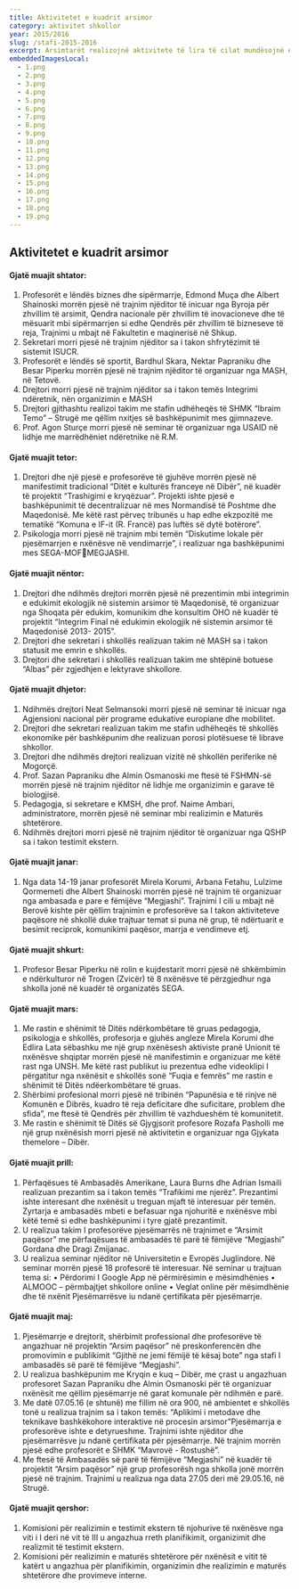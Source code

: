 ```yaml
---
title: Aktivitetet e kuadrit arsimor
category: aktivitet shkollor
year: 2015/2016
slug: /stafi-2015-2016
excerpt: Arsimtarët realizojnë aktivitete të lira të cilat mundësojnë edukimin e drejtë të nxënësve dhe formimin e plotë të personalitetit të tyre ...
embeddedImagesLocal:
  - 1.png
  - 2.png
  - 3.png
  - 4.png
  - 5.png
  - 6.png
  - 7.png
  - 8.png
  - 9.png
  - 10.png
  - 11.png
  - 12.png
  - 13.png
  - 14.png
  - 15.png
  - 16.png
  - 17.png
  - 18.png
  - 19.png
---
```


## Aktivitetet e kuadrit arsimor

#### Gjatë muajit shtator:

1. Profesorët e lëndës biznes dhe sipërmarrje, Edmond Muça dhe Albert
   Shainoski morrën pjesë në trajnim njëditor të inicuar nga Byroja për zhvillim të
   arsimit, Qendra nacionale për zhvillim të inovacioneve dhe të mësuarit mbi
   sipërmarrjen si edhe Qendrës për zhvillim të bizneseve të reja, Trajnimi u mbajt
   në Fakultetin e maqinerisë në Shkup.
2. Sekretari morri pjesë në trajnim njëditor sa i takon shfrytëzimit të sistemit ISUCR.
3. Profesorët e lëndës së sportit, Bardhul Skara, Nektar Papraniku dhe Besar
   Piperku morrën pjesë në trajnim njëditor të organizuar nga MASH, në Tetovë.
4. Drejtori morri pjesë në trajnim njëditor sa i takon temës Integrimi ndëretnik, nën
   organizimin e MASH
5. Drejtori gjithashtu realizoi takim me stafin udhëheqës të SHMK “Ibraim Temo” –
   Strugë me qëllim nxitjes së bashkëpunimit mes gjimnazeve.
6. Prof. Agon Sturçe morri pjesë në seminar të organizuar nga USAID në lidhje me
   marrëdhëniet ndëretnike në R.M.

#### Gjatë muajit tetor:

1. Drejtori dhe një pjesë e profesorëve të gjuhëve morrën pjesë në manifestimit
   tradicional “Ditët e kulturës franceye në Dibër”, në kuadër të projektit “Trashigimi
   e kryqëzuar”. Projekti ishte pjesë e bashkëpunimit të decentralizuar në mes
   Normandisë të Poshtme dhe Maqedonisë. Me këtë rast përveç tribunës u hap
   edhe ekzpozitë me tematikë “Komuna e IF-it (R. Francë) pas luftës së dytë
   botërore”.
2. Psikologja morri pjesë në trajnim mbi temën “Diskutime lokale për pjesëmarrjen e
   nxënësve në vendimarrje”, i realizuar nga bashkëpunimi mes SEGA-MOFMEGJASHI.

#### Gjatë muajit nëntor:

1. Drejtori dhe ndihmës drejtori morrën pjesë në prezentimin mbi integrimin e
   edukimit ekologjik në sistemin arsimor të Maqedonisë, të organizuar nga
   Shoqata për edukim, komunikim dhe konsultim OHO në kuadër të projektit
   “Integrim Final në edukimin ekologjik në sistemin arsimor të Maqedonisë 2013-
   2015”.
2. Drejtori dhe sekretari i shkollës realizuan takim në MASH sa i takon statusit me
   emrin e shkollës.
3. Drejtori dhe sekretari i shkollës realizuan takim me shtëpinë botuese “Albas” për
   zgjedhjen e lektyrave shkollore.

#### Gjatë muajit dhjetor:

1. Ndihmës drejtori Neat Selmansoki morri pjesë në seminar të inicuar nga
   Agjensioni nacional për programe edukative europiane dhe mobilitet.
2. Drejtori dhe sekretari realizuan takim me stafin udhëheqës të shkollës ekonomike
   për bashkëpunim dhe realizuan porosi plotësuese të librave shkollor.
3. Drejtori dhe ndihmës drejtori realizuan vizitë në shkollën periferike në Mogorçë.
4. Prof. Sazan Papraniku dhe Almin Osmanoski me ftesë të FSHMN-së morrën
   pjesë në trajnim njëditor në lidhje me organizimin e garave të biologjisë.
5. Pedagogja, si sekretare e KMSH, dhe prof. Naime Ambari, administratore,
   morrën pjesë në seminar mbi realizimin e Maturës shtetërore.
6. Ndihmës drejtori morri pjesë në trajnim njëditor të organizuar nga QSHP sa i
   takon testimit ekstern.

#### Gjatë muajit janar:

1. Nga data 14-19 janar profesorët Mirela Korumi, Arbana Fetahu, Lulzime
   Qormemeti dhe Albert Shainoski morrën pjesë në trajnim të organizuar nga
   ambasada e pare e fëmijëve “Megjashi”. Trajnimi I cili u mbajt në Berovë kishte
   për qëllim trajnimin e profesorëve sa I takon aktiviteteve paqësore në shkollë
   duke trajtuar temat si puna në grup, të ndërtuarit e besimit reciprok, komunikimi
   paqësor, marrja e vendimeve etj.

#### Gjatë muajit shkurt:

1. Profesor Besar Piperku në rolin e kujdestarit morri pjesë në shkëmbimin e
   ndërkulturor në Trogen (Zvicër) të 8 nxënësve të përzgjedhur nga shkolla jonë në
   kuadër të organizatës SEGA.

#### Gjatë muajit mars:

1. Me rastin e shënimit të Ditës ndërkombëtare të gruas pedagogja, psikologja e
   shkollës, profesorja e gjuhës angleze Mirela Korumi dhe Edlira Lata sëbashku
   me një grup nxënësesh aktiviste pranë Unionit të nxënësve shqiptar morrën
   pjesë në manifestimin e organizuar me këtë rast nga UNSH. Me këtë rast
   publikut iu prezentua edhe videoklipi I përgatitur nga nxënësit e shkollës sonë
   “Fuqia e femrës” me rastin e shënimit të Ditës ndëerkombëtare të gruas.
2. Shërbimi profesional morri pjesë në tribinën “Papunësia e të rinjve në Komunën
   e Dibrës, kuadro të reja deficitare dhe suficitare, problem dhe sfida”, me ftesë të
   Qendrës për zhvillim të vazhdueshëm të komunitetit.
3. Me rastin e shënimit të Ditës së Gjygjsorit profesore Rozafa Pasholli me një grup
   nxënësish morri pjesë në aktivitetin e organizuar nga Gjykata themelore – Dibër.

#### Gjatë muajit prill:

1. Përfaqësues të Ambasadës Amerikane, Laura Burns dhe Adrian Ismaili realizuan
   prezantim sa i takon temës “Trafikimi me njerëz”. Prezantimi ishte interesant dhe
   nxënësit u treguan mjaft të interesuar për temën. Zyrtarja e ambasadës mbeti e
   befasuar nga njohuritë e nxënësve mbi këtë temë si edhe bashkëpunimi i tyre
   gjatë prezantimit.
2. U realizua takim I profesorëve pjesëmarrës në trajnimet e “Arsimit paqësor” me
   përfaqësues të ambasadës të parë të fëmijëve “Megjashi” Gordana dhe Dragi
   Zmijanac.
3. U realizua seminar njëditor në Universitetin e Evropës Juglindore. Në seminar
   morrën pjesë 18 profesorë të interesuar. Në seminar u trajtuan tema si:
   • Përdorimi I Google App në përmirësimin e mësimdhënies
   • ALMOOC – përmbajtjet shkollore online
   • Veglat online për mësimdhënie dhe të nxënit
   Pjesëmarrësve iu ndanë çertifikata për pjesëmarrje.

#### Gjatë muajit maj:

1. Pjesëmarrje e drejtorit, shërbimit professional dhe profesorëve të angazhuar në
   projektin “Arsim paqësor” në preskonferencën dhe promovimin e publikimit
   “Gjithë ne jemi fëmijë të kësaj bote” nga stafi I ambasadës së parë të fëmijëve
   “Megjashi”.
2. U realizua bashkëpunim me Kryqin e kuq – Dibër, me çrast u angazhuan
   profesoret Sazan Papraniku dhe Almin Osmanoski për të organizuar nxënësit me
   qëllim pjesëmarrje në garat komunale për ndihmën e parë.
3. Me datë 07.05.16 (e shtunë) me fillim në ora 900, në ambientet e shkollës tonë u
   realizua trajnim sa i takon temës: “Aplikimi i metodave dhe teknikave
   bashkëkohore interaktive në procesin arsimor”Pjesëmarrja e profesorëve
   ishte e detyrueshme. Trajnimi ishte njëditor dhe pjesëmarrësve ju ndanë
   çertifikata për pjesëmarrje. Në trajnim morrën pjesë edhe profesorët e SHMK
   “Mavrovë - Rostushë”.
4. Me ftesë të Ambasadës së parë të fëmijëve “Megjashi” në kuadër të projektit
   “Arsim paqësor” një grup profesorësh nga shkolla jonë morrën pjesë në trajnim.
   Trajnimi u realizua nga data 27.05 deri më 29.05.16, në Strugë.

#### Gjatë muajit qershor:

1. Komisioni për realizimin e testimit ekstern të njohurive të nxënësve nga viti i I deri në vit të III u angazhua rreth planifikimit, organizimit dhe realizmit të testimit ekstern.
2. Komisioni për realizimin e maturës shtetërore për nxënësit e vitit të katërt u
   angazhua për planifikimin, organizimin dhe realizimin e maturës shtetërore dhe
   provimeve interne.
